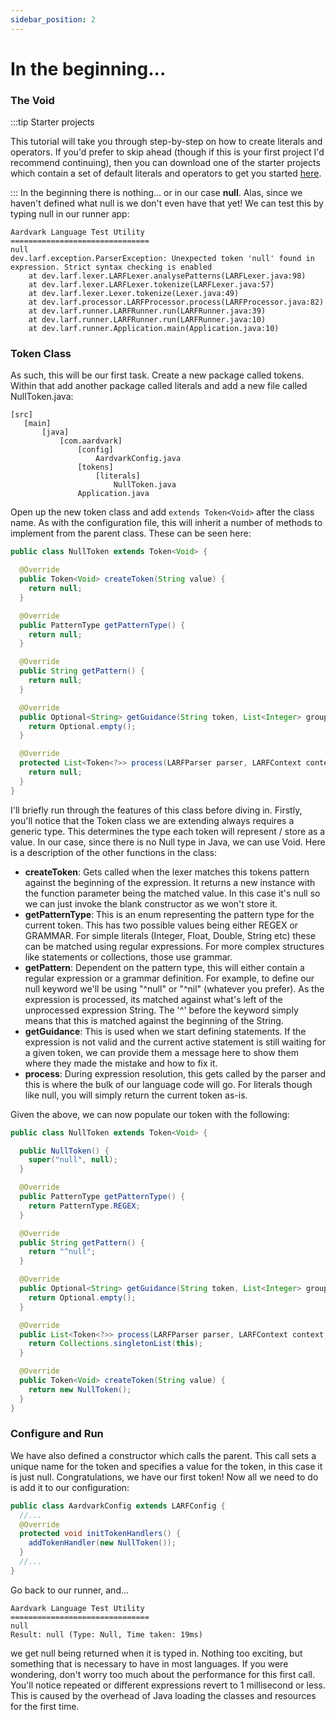 ```yaml
---
sidebar_position: 2
---
```

# In the beginning...
### The Void
:::tip Starter projects

This tutorial will take you through step-by-step on how to create literals and operators. If you'd prefer to skip ahead
(though if this is your first project I'd recommend continuing), then you can download one of the starter projects
which contain a set of default literals and operators to get you started [here](blah).

:::
In the beginning there is nothing... or in our case **null**. Alas, since we haven't defined what null is we don't even
have that yet! We can test this by typing null in our runner app:
```
Aardvark Language Test Utility
===============================
null
dev.larf.exception.ParserException: Unexpected token 'null' found in expression. Strict syntax checking is enabled
	at dev.larf.lexer.LARFLexer.analysePatterns(LARFLexer.java:98)
	at dev.larf.lexer.LARFLexer.tokenize(LARFLexer.java:57)
	at dev.larf.lexer.Lexer.tokenize(Lexer.java:49)
	at dev.larf.processor.LARFProcessor.process(LARFProcessor.java:82)
	at dev.larf.runner.LARFRunner.run(LARFRunner.java:39)
	at dev.larf.runner.LARFRunner.run(LARFRunner.java:10)
	at dev.larf.runner.Application.main(Application.java:10)
```
### Token Class
As such, this will be our first task. Create a new package called tokens. Within that add another package called
literals and add a new file called NullToken.java:
```
[src]
   [main]
       [java]
           [com.aardvark]
               [config]
                   AardvarkConfig.java
               [tokens]
                   [literals]
                       NullToken.java
               Application.java
```
Open up the new token class and add ``extends Token<Void>`` after the class name. As with the configuration file,
this will inherit a number of methods to implement from the parent class. These can be seen here:
```java
public class NullToken extends Token<Void> {

  @Override
  public Token<Void> createToken(String value) {
    return null;
  }

  @Override
  public PatternType getPatternType() {
    return null;
  }

  @Override
  public String getPattern() {
    return null;
  }

  @Override
  public Optional<String> getGuidance(String token, List<Integer> groupsCount) {
    return Optional.empty();
  }

  @Override
  protected List<Token<?>> process(LARFParser parser, LARFContext context, LARFConfig config) {
    return null;
  }
}
```
I'll briefly run through the features of this class before diving in. Firstly, you'll notice that the Token class
we are extending always requires a generic type. This determines the type each token will represent / store as a value.
In our case, since there is no Null type in Java, we can use Void. Here is a description of the other functions in
the class:
- **createToken**: Gets called when the lexer matches this tokens pattern against the beginning of the expression. It
  returns a new instance with the function parameter being the matched value. In this case it's null so we can just invoke
  the blank constructor as we won't store it.
- **getPatternType**: This is an enum representing the pattern type for the current token. This has two possible values
  being either REGEX or GRAMMAR. For simple literals (Integer, Float, Double, String etc) these can be matched using
  regular expressions. For more complex structures like statements or collections, those use grammar.
- **getPattern**: Dependent on the pattern type, this will either contain a regular expression or a grammar definition.
  For example, to define our null keyword we'll be using "^null" or "^nil" (whatever you prefer). As the expression is
  processed, its matched against what's left of the unprocessed expression String. The '^' before the keyword simply
  means that this is matched against the beginning of the String.
- **getGuidance**: This is used when we start defining statements. If the expression is not valid and the current active
  statement is still waiting for a given token, we can provide them a message here to show them where they made the mistake
  and how to fix it.
- **process**: During expression resolution, this gets called by the parser and this is where the bulk of our language
  code will go. For literals though like null, you will simply return the current token as-is.

Given the above, we can now populate our token with the following:
```java
public class NullToken extends Token<Void> {

  public NullToken() {
    super("null", null);
  }

  @Override
  public PatternType getPatternType() {
    return PatternType.REGEX;
  }

  @Override
  public String getPattern() {
    return "^null";
  }

  @Override
  public Optional<String> getGuidance(String token, List<Integer> groupsCount) {
    return Optional.empty();
  }

  @Override
  public List<Token<?>> process(LARFParser parser, LARFContext context, LARFConfig config) {
    return Collections.singletonList(this);
  }

  @Override
  public Token<Void> createToken(String value) {
    return new NullToken();
  }
}
```
### Configure and Run
We have also defined a constructor which calls the parent. This call sets a unique name for the token and specifies a
value for the token, in this case it is just null. Congratulations, we have our first token! Now all we need to do is
add it to our configuration:
```java
public class AardvarkConfig extends LARFConfig {
  //...
  @Override
  protected void initTokenHandlers() {
    addTokenHandler(new NullToken());
  }
  //...
}
```
Go back to our runner, and...
```
Aardvark Language Test Utility
===============================
null
Result: null (Type: Null, Time taken: 19ms)
```
we get null being returned when it is typed in. Nothing too exciting, but something that is necessary to have in most
languages. If you were wondering, don't worry too much about the performance for this first call. You'll notice
repeated or different expressions revert to 1 millisecond or less. This is caused by the overhead of Java loading
the classes and resources for the first time.